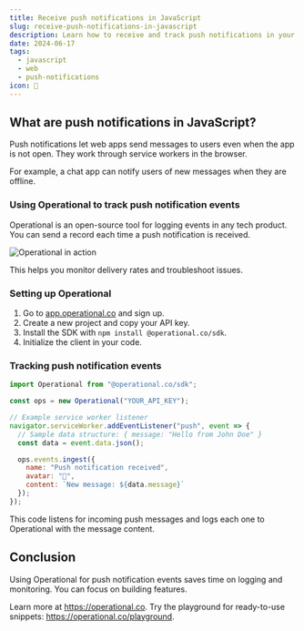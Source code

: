 ```yaml
---
title: Receive push notifications in JavaScript
slug: receive-push-notifications-in-javascript
description: Learn how to receive and track push notifications in your JavaScript web app using Operational for real-time event monitoring.
date: 2024-06-17
tags:
  - javascript
  - web
  - push-notifications
icon: 🔔
---
```


## What are push notifications in JavaScript?

Push notifications let web apps send messages to users even when the app is not open. They work through service workers in the browser.

For example, a chat app can notify users of new messages when they are offline.

### Using Operational to track push notification events

Operational is an open-source tool for logging events in any tech product. You can send a record each time a push notification is received.

<img src="https://operational.co/images/misc/ops-usage.jpg" alt="Operational in action" />

This helps you monitor delivery rates and troubleshoot issues.

### Setting up Operational

1. Go to [app.operational.co](https://app.operational.co) and sign up.
2. Create a new project and copy your API key.
3. Install the SDK with `npm install @operational.co/sdk`.
4. Initialize the client in your code.

### Tracking push notification events

```javascript
import Operational from "@operational.co/sdk";

const ops = new Operational("YOUR_API_KEY");

// Example service worker listener
navigator.serviceWorker.addEventListener("push", event => {
  // Sample data structure: { message: "Hello from John Doe" }
  const data = event.data.json();

  ops.events.ingest({
    name: "Push notification received",
    avatar: "🔔",
    content: `New message: ${data.message}`
  });
});
```

This code listens for incoming push messages and logs each one to Operational with the message content.

## Conclusion

Using Operational for push notification events saves time on logging and monitoring. You can focus on building features.

Learn more at https://operational.co. Try the playground for ready-to-use snippets: https://operational.co/playground.